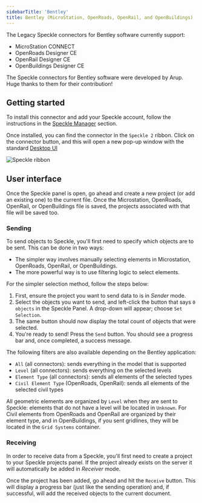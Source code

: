 ```yaml
---
sidebarTitle: 'Bentley'
title: Bentley (MicroStation, OpenRoads, OpenRail, and OpenBuildings)
---
```




<LegacyWarning connector="Bentley" /> 


<Info>
The Legacy Speckle connectors for Bentley software currently support:

- MicroStation CONNECT
- OpenRoads Designer CE
- OpenRail Designer CE
- OpenBuildings Designer CE
</Info>

<Note>
  The Speckle connectors for Bentley software were developed by Arup. Huge thanks to them for their contribution!
</Note>

## Getting started

To install this connector and add your Speckle account, follow the instructions in the [Speckle Manager](/user/manager) section.

Once installed, you can find the connector in the `Speckle 2` ribbon. Click on the connector button, and this will open a new pop-up window with the standard [Desktop UI](/user/ui2.md)

<Frame>
  <img src="/images/legacy/bentley/speckle-ribbon.png" alt="Speckle ribbon" />
</Frame>

## User interface

Once the Speckle panel is open, go ahead and create a new project (or add an existing one) to the current file. Once the Microstation, OpenRoads, OpenRail, or OpenBuildings file is saved, the projects associated with that file will be saved too.

### Sending

To send objects to Speckle, you'll first need to specify which objects are to be sent.
This can be done in two ways:

- The simpler way involves manually selecting elements in Microstation, OpenRoads, OpenRail, or OpenBuildings.
- The more powerful way is to use filtering logic to select elements.

For the simpler selection method, follow the steps below:

1. First, ensure the project you want to send data to is in _Sender_ mode.
2. Select the objects you want to send, and left-click the button that says `0 objects` in the Speckle Panel. A drop-down will appear; choose `Set Selection`.
3. The same button should now display the total count of objects that were selected.
4. You're ready to send! Press the `Send` button. You should see a progress bar and, once completed, a success message.

The following filters are also available depending on the Bentley application:

- `All` (all connectors): sends everything in the model that is supported
- `Level` (all connectors): sends everything on the selected levels
- `Element Type` (all connectors): sends all elements of the selected types
- `Civil Element Type` (OpenRoads, OpenRail): sends all elements of the selected civil types

All geometric elements are organized by `Level` when they are sent to Speckle: elements that do not have a level will be located in `Unknown`. For Civil elements from OpenRoads and OpenRail are organized by their element type, and in OpenBuildings, if you sent gridlines, they will be located in the `Grid Systems` container.

### Receiving

In order to receive data from a Speckle, you'll first need to create a project to your Speckle projects panel. If the project already exists on the server it will automatically be added in _Receiver_ mode.

Once the project has been added, go ahead and hit the `Receive` button. This will display a progress bar (just like the sending operation) and, if successful, will add the received objects to the current document.